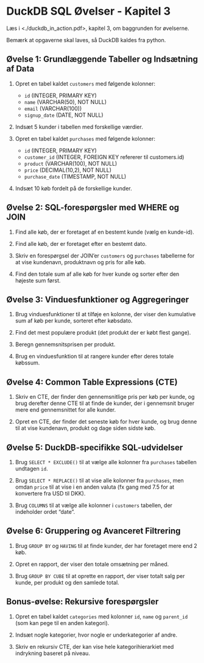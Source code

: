 

# DuckDB SQL Øvelser - Kapitel 3

Læs i <./duckdb_in_action.pdf>, kapitel 3, om baggrunden for øvelserne.

Bemærk at opgaverne skal laves, så DuckDB kaldes fra python.

## Øvelse 1: Grundlæggende Tabeller og Indsætning af Data
1. Opret en tabel kaldet `customers` med følgende kolonner:
   - `id` (INTEGER, PRIMARY KEY)
   - `name` (VARCHAR(50), NOT NULL)
   - `email` (VARCHAR(100))
   - `signup_date` (DATE, NOT NULL)

2. Indsæt 5 kunder i tabellen med forskellige værdier.

3. Opret en tabel kaldet `purchases` med følgende kolonner:
   - `id` (INTEGER, PRIMARY KEY)
   - `customer_id` (INTEGER, FOREIGN KEY refererer til customers.id)
   - `product` (VARCHAR(100), NOT NULL)
   - `price` (DECIMAL(10,2), NOT NULL)
   - `purchase_date` (TIMESTAMP, NOT NULL)

4. Indsæt 10 køb fordelt på de forskellige kunder.

## Øvelse 2: SQL-forespørgsler med WHERE og JOIN
1. Find alle køb, der er foretaget af en bestemt kunde (vælg en kunde-id).

2. Find alle køb, der er foretaget efter en bestemt dato.

3. Skriv en forespørgsel der JOIN'er `customers` og `purchases` tabellerne for at vise kundenavn, produktnavn og pris for alle køb.

4. Find den totale sum af alle køb for hver kunde og sorter efter den højeste sum først.

## Øvelse 3: Vinduesfunktioner og Aggregeringer
1. Brug vinduesfunktioner til at tilføje en kolonne, der viser den kumulative sum af køb per kunde, sorteret efter købsdato.

2. Find det mest populære produkt (det produkt der er købt flest gange).

3. Beregn gennemsnitsprisen per produkt.

4. Brug en vinduesfunktion til at rangere kunder efter deres totale købssum.

## Øvelse 4: Common Table Expressions (CTE)
1. Skriv en CTE, der finder den gennemsnitlige pris per køb per kunde, og brug derefter denne CTE til at finde de kunder, der i gennemsnit bruger mere end gennemsnittet for alle kunder.

2. Opret en CTE, der finder det seneste køb for hver kunde, og brug denne til at vise kundenavn, produkt og dage siden sidste køb.

## Øvelse 5: DuckDB-specifikke SQL-udvidelser
1. Brug `SELECT * EXCLUDE()` til at vælge alle kolonner fra `purchases` tabellen undtagen `id`.

2. Brug `SELECT * REPLACE()` til at vise alle kolonner fra `purchases`, men omdan `price` til at vise i en anden valuta (fx gang med 7.5 for at konvertere fra USD til DKK).

3. Brug `COLUMNS` til at vælge alle kolonner i `customers` tabellen, der indeholder ordet "date".

## Øvelse 6: Gruppering og Avanceret Filtrering
1. Brug `GROUP BY` og `HAVING` til at finde kunder, der har foretaget mere end 2 køb.

2. Opret en rapport, der viser den totale omsætning per måned.

3. Brug `GROUP BY CUBE` til at oprette en rapport, der viser totalt salg per kunde, per produkt og den samlede total.

## Bonus-øvelse: Rekursive forespørgsler
1. Opret en tabel kaldet `categories` med kolonner `id`, `name` og `parent_id` (som kan pege til en anden kategori).

2. Indsæt nogle kategorier, hvor nogle er underkategorier af andre.

3. Skriv en rekursiv CTE, der kan vise hele kategorihierarkiet med indrykning baseret på niveau.

